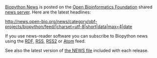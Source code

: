 [http://news.open-bio.org/news/category/obf-projects/biopython/ Biopython News] is posted on the [[obf:OBF|Open Bioinformatics Foundation]] shared [http://news.open-bio.org/news/ news server].  Here are the latest headlines:

<rss>http://news.open-bio.org/news/category/obf-projects/biopython/feed/|charset=utf-8|short|data|max=4|date</rss>

If you use news-reader software you can subscribe to Biopython news using the [http://news.open-bio.org/news/category/obf-projects/biopython/feed/rdf RDF],
[http://news.open-bio.org/news/category/obf-projects/biopython/feed/rss RSS],
[http://news.open-bio.org/news/category/obf-projects/biopython/feed/rss2 RSS2] or
[http://news.open-bio.org/news/category/obf-projects/biopython/feed/atom Atom] feed.

See also the latest version of [http://biopython.open-bio.org/SRC/biopython/NEWS the NEWS file] included with each release.